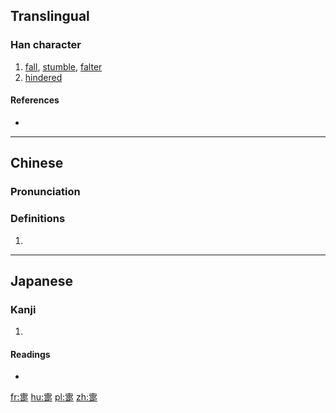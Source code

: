==Translingual==

===Han character===
{{Han char|rn=103|rad=疋|as=09|sn=14|four=4080<sub>1</sub>|canj=十月田弓人 (JBWNO)|ids=⿳⿱[[十]][[冖]][[田]][[疋]]}}

# [[fall]], [[stumble]], [[falter]]
# [[hindered]]

====References====
* {{Han ref|kx=0768.020|dkj=22006|dj=1178.070|hdz=42751.030|uh=7590|ud=30096|bh=E2D9|bd=58073}}

----

==Chinese==
{{zh-forms}}

===Pronunciation===
{{zh-pron
|m=zhì,dì
|c=zi3
|mc=y
|oc=y
|ma=
|cat=v
}}

===Definitions===
# {{rfdef|lang=zh}}

----

==Japanese==

===Kanji===
{{ja-kanji|grade=|rs=疋09}}

# {{defn|lang=ja|sort=疋09}}

====Readings====
* {{ja-readings|on=[[ち]] (chi), [[し]] (shi), [[てい]] (tei), [[たい]] (tai)|kun=[[つまずく]] (tsumazuku)|nanori=}}

[[fr:疐]]
[[hu:疐]]
[[pl:疐]]
[[zh:疐]]